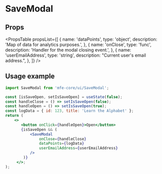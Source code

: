 
<Meta title="Components/SaveModal/Overview" component={SaveModal} />

# SaveModal

## Props

<PropsTable
    propsList={[
        {
            name: 'dataPoints',
            type: 'object',
            description: 'Map of data for analytics purposes.',
        },
        {
            name: 'onClose',
            type: 'func',
            description: 'Handler for the modal closing event.',
        },
        {
            name: 'userEmailAddress',
            type: 'string',
            description: "Current user's email address.",
        },
    ]}
/>

## Usage example

```jsx
import SaveModal from 'mfe-core/ui/SaveModal';

const [isSaveOpen, setIsSaveOpen] = useState(false);
const handleClose = () => setIsSaveOpen(false);
const handleOpen = () => setIsSaveOpen(true);
const logData = { id: 123, title: 'Learn the Alphabet' };
return (
    <>
       <button onClick={handleOpen}>Open</button>
       {isSaveOpen && (
           <SaveModal
               onClose={handleClose}
               dataPoints={logData}
               userEmailAddress={userEmailAddress}
           />
        )}
     </>;
);
```
